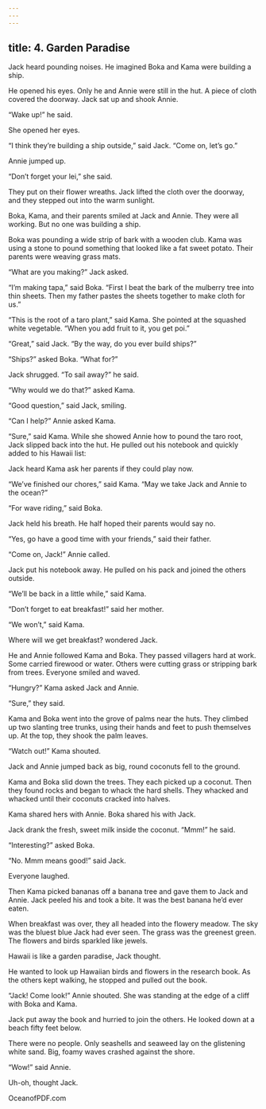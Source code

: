 ```yaml
---
---
---
```

title: 4. Garden Paradise
---




Jack heard pounding noises. He imagined Boka and Kama were building a ship.

He opened his eyes. Only he and Annie were still in the hut. A piece of cloth covered the doorway. Jack sat up and shook Annie.

“Wake up!” he said.

She opened her eyes.

“I think they’re building a ship outside,” said Jack. “Come on, let’s go.”

Annie jumped up.

“Don’t forget your lei,” she said.

They put on their flower wreaths. Jack lifted the cloth over the doorway, and they stepped out into the warm sunlight.

Boka, Kama, and their parents smiled at Jack and Annie. They were all working. But no one was building a ship.

Boka was pounding a wide strip of bark with a wooden club. Kama was using a stone to pound something that looked like a fat sweet potato. Their parents were weaving grass mats.

“What are you making?” Jack asked.

“I’m making tapa,” said Boka. “First I beat the bark of the mulberry tree into thin sheets. Then my father pastes the sheets together to make cloth for us.”

“This is the root of a taro plant,” said Kama. She pointed at the squashed white vegetable. “When you add fruit to it, you get poi.”



“Great,” said Jack. “By the way, do you ever build ships?”

“Ships?” asked Boka. “What for?”

Jack shrugged. “To sail away?” he said.

“Why would we do that?” asked Kama.

“Good question,” said Jack, smiling.

“Can I help?” Annie asked Kama.

“Sure,” said Kama. While she showed Annie how to pound the taro root, Jack slipped back into the hut. He pulled out his notebook and quickly added to his Hawaii list:



Jack heard Kama ask her parents if they could play now.

“We’ve finished our chores,” said Kama. “May we take Jack and Annie to the ocean?”

“For wave riding,” said Boka.

Jack held his breath. He half hoped their parents would say no.

“Yes, go have a good time with your friends,” said their father.

“Come on, Jack!” Annie called.

Jack put his notebook away. He pulled on his pack and joined the others outside.

“We’ll be back in a little while,” said Kama.

“Don’t forget to eat breakfast!” said her mother.

“We won’t,” said Kama.

Where will we get breakfast? wondered Jack.

He and Annie followed Kama and Boka. They passed villagers hard at work. Some carried firewood or water. Others were cutting grass or stripping bark from trees. Everyone smiled and waved.

“Hungry?” Kama asked Jack and Annie.

“Sure,” they said.

Kama and Boka went into the grove of palms near the huts. They climbed up two slanting tree trunks, using their hands and feet to push themselves up. At the top, they shook the palm leaves.

“Watch out!” Kama shouted.

Jack and Annie jumped back as big, round coconuts fell to the ground.

Kama and Boka slid down the trees. They each picked up a coconut. Then they found rocks and began to whack the hard shells. They whacked and whacked until their coconuts cracked into halves.

Kama shared hers with Annie. Boka shared his with Jack.

Jack drank the fresh, sweet milk inside the coconut. “Mmm!” he said.

“Interesting?” asked Boka.

“No. Mmm means good!” said Jack.

Everyone laughed.

Then Kama picked bananas off a banana tree and gave them to Jack and Annie. Jack peeled his and took a bite. It was the best banana he’d ever eaten.

When breakfast was over, they all headed into the flowery meadow. The sky was the bluest blue Jack had ever seen. The grass was the greenest green. The flowers and birds sparkled like jewels.

Hawaii is like a garden paradise, Jack thought.

He wanted to look up Hawaiian birds and flowers in the research book. As the others kept walking, he stopped and pulled out the book.

“Jack! Come look!” Annie shouted. She was standing at the edge of a cliff with Boka and Kama.

Jack put away the book and hurried to join the others. He looked down at a beach fifty feet below.

There were no people. Only seashells and seaweed lay on the glistening white sand. Big, foamy waves crashed against the shore.

“Wow!” said Annie.

Uh-oh, thought Jack.

OceanofPDF.com
